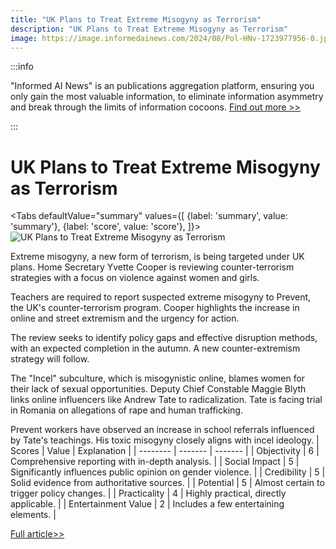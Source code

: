 ```yaml
---
title: "UK Plans to Treat Extreme Misogyny as Terrorism"
description: "UK Plans to Treat Extreme Misogyny as Terrorism"
image: https://image.informedainews.com/2024/08/Pol-HNv-1723977956-0.jpg
---
```



:::info

"Informed AI News" is an publications aggregation platform, ensuring you only gain the most valuable information, to eliminate information asymmetry and break through the limits of information cocoons.  [Find out more >>](/)

:::

# UK Plans to Treat Extreme Misogyny as Terrorism


<Tabs
	defaultValue="summary"
	values={[
	{label: 'summary', value: 'summary'},
	{label: 'score', value: 'score'},
]}>
<TabItem value="summary">
<img
  src="https://image.informedainews.com/2024/08/Pol-HNv-1723977956-0.jpg"
  alt="UK Plans to Treat Extreme Misogyny as Terrorism"
/>



Extreme misogyny, a new form of terrorism, is being targeted under UK plans. Home Secretary Yvette Cooper is reviewing counter-terrorism strategies with a focus on violence against women and girls.

Teachers are required to report suspected extreme misogyny to Prevent, the UK's counter-terrorism program. Cooper highlights the increase in online and street extremism and the urgency for action.

The review seeks to identify policy gaps and effective disruption methods, with an expected completion in the autumn. A new counter-extremism strategy will follow.

The "Incel" subculture, which is misogynistic online, blames women for their lack of sexual opportunities. Deputy Chief Constable Maggie Blyth links online influencers like Andrew Tate to radicalization. Tate is facing trial in Romania on allegations of rape and human trafficking.

Prevent workers have observed an increase in school referrals influenced by Tate's teachings. His toxic misogyny closely aligns with incel ideology.
</TabItem>
<TabItem value="score">
	| Scores     | Value   | Explanation |
	| -------- | ------- | ------- |
	| Objectivity  | 6    | Comprehensive reporting with in-depth analysis.    |
	| Social Impact | 5     | Significantly influences public opinion on gender violence.    |
	| Credibility    | 5    | Solid evidence from authoritative sources.    |
	| Potential    | 5    | Almost certain to trigger policy changes.    |
	| Practicality    | 4    | Highly practical, directly applicable.    |
	| Entertainment Value    | 2    | Includes a few entertaining elements.    |
</TabItem>
</Tabs>

[Full article>>](https://www.theguardian.com/society/article/2024/aug/18/extreme-misogyny-to-be-treated-as-form-of-terrorism-under-government-plans)
